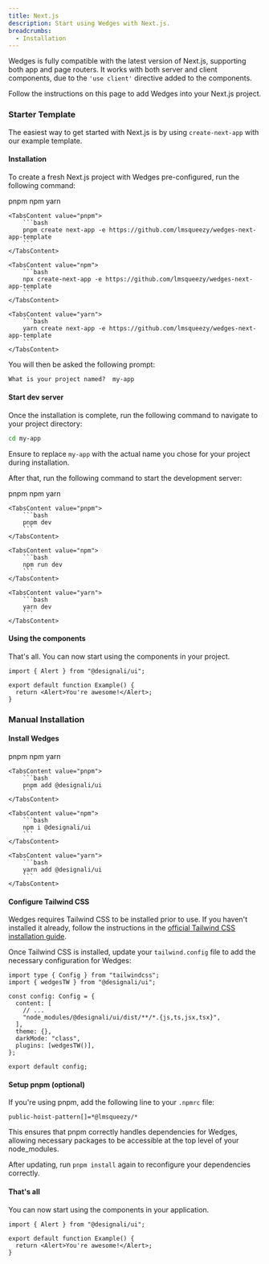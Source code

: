 ```yaml
---
title: Next.js
description: Start using Wedges with Next.js.
breadcrumbs:
  - Installation
---
```


Wedges is fully compatible with the latest version of Next.js, supporting both
app and page routers. It works with both server and client components, due to
the `'use client'` directive added to the components.

Follow the instructions on this page to add Wedges into your Next.js project.

### Starter Template

The easiest way to get started with Next.js is by using `create-next-app` with
our example template.

<Steps>

#### Installation

To create a fresh Next.js project with Wedges pre-configured, run the following
command:

<Tabs variant='underlined' defaultValue='pnpm'>
    <TabsList>
        <TabsTrigger value="pnpm">pnpm</TabsTrigger>
        <TabsTrigger value="npm">npm</TabsTrigger>
        <TabsTrigger value="yarn">yarn</TabsTrigger>
    </TabsList>

    <TabsContent value="pnpm">
        ```bash
        pnpm create next-app -e https://github.com/lmsqueezy/wedges-next-app-template
        ```
    </TabsContent>

    <TabsContent value="npm">
        ```bash
        npx create-next-app -e https://github.com/lmsqueezy/wedges-next-app-template
        ```
    </TabsContent>

    <TabsContent value="yarn">
        ```bash
        yarn create next-app -e https://github.com/lmsqueezy/wedges-next-app-template
        ```
    </TabsContent>

</Tabs>

You will then be asked the following prompt:

```txt showLineNumbers
What is your project named?  my-app
```

#### Start dev server

Once the installation is complete, run the following command to navigate to your
project directory:

```bash /my-app/
cd my-app
```

Ensure to replace `my-app` with the actual name you chose for your project
during installation.

After that, run the following command to start the development server:

<Tabs variant='underlined' defaultValue='pnpm'>
    <TabsList>
        <TabsTrigger value="pnpm">pnpm</TabsTrigger>
        <TabsTrigger value="npm">npm</TabsTrigger>
        <TabsTrigger value="yarn">yarn</TabsTrigger>
    </TabsList>

    <TabsContent value="pnpm">
        ```bash
        pnpm dev
        ```
    </TabsContent>

    <TabsContent value="npm">
        ```bash
        npm run dev
        ```
    </TabsContent>

    <TabsContent value="yarn">
        ```bash
        yarn dev
        ```
    </TabsContent>

</Tabs>

#### Using the components

That's all. You can now start using the components in your project.

```tsx {1,4} showLineNumbers
import { Alert } from "@designali/ui";

export default function Example() {
  return <Alert>You're awesome!</Alert>;
}
```

</Steps>

### Manual Installation

<Steps>

#### Install Wedges

<Tabs variant='underlined' defaultValue='pnpm'>
    <TabsList>
        <TabsTrigger value="pnpm">pnpm</TabsTrigger>
        <TabsTrigger value="npm">npm</TabsTrigger>
        <TabsTrigger value="yarn">yarn</TabsTrigger>
    </TabsList>

    <TabsContent value="pnpm">
        ```bash
        pnpm add @designali/ui
        ```
    </TabsContent>

    <TabsContent value="npm">
        ```bash
        npm i @designali/ui
        ```
    </TabsContent>

    <TabsContent value="yarn">
        ```bash
        yarn add @designali/ui
        ```
    </TabsContent>

</Tabs>

#### Configure Tailwind CSS

Wedges requires Tailwind CSS to be installed prior to use. If you haven't
installed it already, follow the instructions in the
<a href="https://tailwindcss.com/docs/installation/" target="_blank" rel='nofollow noreferrer'>official
Tailwind CSS installation guide</a>.

Once Tailwind CSS is installed, update your `tailwind.config` file to add the
necessary configuration for Wedges:

```tsx {2,7,10,11} title="tailwind.config.ts" showLineNumbers
import type { Config } from "tailwindcss";
import { wedgesTW } from "@designali/ui";

const config: Config = {
  content: [
    // ...
    "node_modules/@designali/ui/dist/**/*.{js,ts,jsx,tsx}",
  ],
  theme: {},
  darkMode: "class",
  plugins: [wedgesTW()],
};

export default config;
```

#### Setup pnpm (optional)

If you're using pnpm, add the following line to your `.npmrc` file:

```
public-hoist-pattern[]=*@lmsqueezy/*
```

This ensures that pnpm correctly handles dependencies for Wedges, allowing
necessary packages to be accessible at the top level of your node_modules.

After updating, run `pnpm install` again to reconfigure your dependencies
correctly.

#### That's all

You can now start using the components in your application.

```tsx {1,4} showLineNumbers
import { Alert } from "@designali/ui";

export default function Example() {
  return <Alert>You're awesome!</Alert>;
}
```

</Steps>
